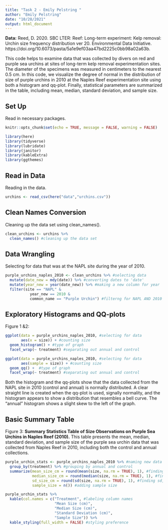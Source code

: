 ```yaml
---
title: "Task 2 - Emily Pelstring "
author: "Emily Pelstring"
date: "10/28/2021"
output: html_document
---
```


**Data:** Reed, D. 2020. SBC LTER: Reef: Long-term experiment: Kelp removal: Urchin size frequency distribution ver 20. Environmental Data Initiative. https://doi.org/10.6073/pasta/5a1e9ef03aa47bd2225c0bb98a02a63b. 

This code helps to examine data that was collected by divers on red and purple sea urchins at sites of long-term kelp removal experimentation sites. The diameter of the specimens was measured in centimeters to the nearest 0.5 cm. In this code, we visualize the degree of normal in the distribution of size of purple urchins in 2010 at the Naples Reef experimentation site using both a histogram and qq-plot. Finally, statistical parameters are summarized in the table, including mean, median, standard deviation, and sample size. 


## Set Up

Read in necessary packages. 

```r
knitr::opts_chunk$set(echo = TRUE, message = FALSE, warning = FALSE)

library(here)
library(tidyverse)
library(lubridate)
library(janitor)
library(kableExtra)
library(ggthemes)

```

## Read in Data

Reading in the data. 

```r
urchins <- read_csv(here("data","urchins.csv"))
```

## Clean Names Conversion 

Cleaning up the data set using clean_names().

```r
clean_urchins <- urchins %>%
  clean_names() #cleaning up the data set 
```

## Data Wrangling 

Selecting for data that was at the NAPL site during the year of 2010. 

```r
purple_urchins_naples_2010 <- clean_urchins %>% #selecting data
  mutate(date_new = mdy(date)) %>% #converting dates to 'date'
  mutate(year_new = year(date_new)) %>% #making a new column for year 
  filter(site == "NAPL" &
           year_new == 2010 &
           common_name == "Purple Urchin") #filterng for NAPL AND 2010 and purple urchin
```

## Exploratory Histograms and QQ-plots 

Figure 1 &2: 
```r
ggplot(data = purple_urchins_naples_2010, #selecting for data
       aes(x = size)) + #counting size 
  geom_histogram() + #type of graph
  facet_wrap(~ treatment) #separating out annual and control 

ggplot(data = purple_urchins_naples_2010, #selecting for data 
       aes(sample = size)) + #counting size
  geom_qq() +  #type of graph
  facet_wrap(~ treatment) #separating out annual and control 
```

Both the histogram and the qq-plots show that the data collected from the NAPL site in 2010 (control and annual) is normally distributed. A clear straight line is created when the qq-plot is used, signally normality, and the histogram appears to show a distribution that resembles a bell curve. The "annual" histogram shows a slight skew to the left of the graph. 

## Basic Summary Table 

Figure 3: **Summary Statistics Table of Size Observations on Purple Sea Urchins in Naples Reef (2010).** This table presents the mean, median, standard deviation, and sample size of the purple sea urchin data that was collected from Naples Reef in 2010, including both the control and annual collections. 

```r
purple_urchin_stats <- purple_urchins_naples_2010 %>% #naming new data set 
  group_by(treatment) %>% #grouping by annual and control 
  summarize(mean_size_cm = round(mean(size, na.rm = TRUE), 1), #finding mean, rounding 1 decimal 
            median_size_cm = round(median(size, na.rm = TRUE), 1), #finding median, rounding 1 decimal 
            sd_size_cm = round(sd(size, na.rm = TRUE), 1), #finding sd, rounding 1 decimal 
            sample_size = n()) #adding sample size 

purple_urchin_stats %>%
  kable(col.names = c("Treatment", #labeling column names 
                      "Mean Size (cm)",
                      "Median Size (cm)",
                      "Standard Deviation (cm)",
                      "Sample Size")) %>%
  kable_styling(full_width = FALSE) #styling preference 
  
```

